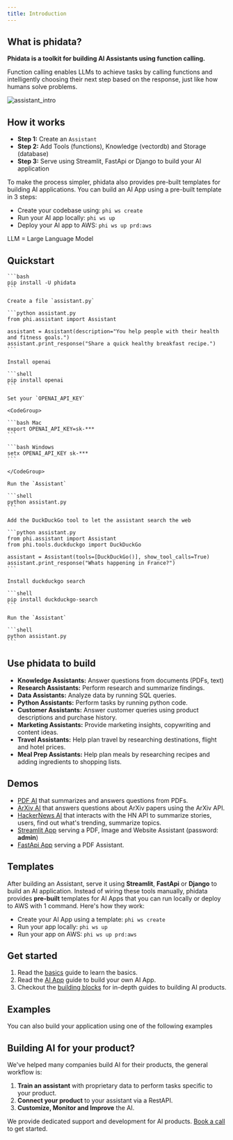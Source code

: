 ```yaml
---
title: Introduction
---
```


## What is phidata?

**Phidata is a toolkit for building AI Assistants using function calling.**

Function calling enables LLMs to achieve tasks by calling functions and intelligently choosing their next step based on the response, just like how humans solve problems.

![assistant_intro](/images/assistant_intro.png)

## How it works

- **Step 1:** Create an `Assistant`
- **Step 2:** Add Tools (functions), Knowledge (vectordb) and Storage (database)
- **Step 3:** Serve using Streamlit, FastApi or Django to build your AI application

<p className="hidden">

To make the process simpler, phidata also provides pre-built templates for building AI applications. You can build an AI App using a pre-built template in 3 steps:

- Create your codebase using: `phi ws create`
- Run your AI app locally: `phi ws up`
- Deploy your AI app to AWS: `phi ws up prd:aws`

LLM = Large Language Model

</p>

## Quickstart

<Steps>
  <Step title="Install phidata">

    ```bash
    pip install -U phidata
    ```

  </Step>
  <Step title="Create an Assistant">

    Create a file `assistant.py`

    ```python assistant.py
    from phi.assistant import Assistant

    assistant = Assistant(description="You help people with their health and fitness goals.")
    assistant.print_response("Share a quick healthy breakfast recipe.")
    ```

    Install openai

    ```shell
    pip install openai
    ```

    Set your `OPENAI_API_KEY`

    <CodeGroup>

    ```bash Mac
    export OPENAI_API_KEY=sk-***
    ```

    ```bash Windows
    setx OPENAI_API_KEY sk-***
    ```

    </CodeGroup>

    Run the `Assistant`

    ```shell
    python assistant.py
    ```

  </Step>
  <Step title="Add a tool">

    Add the DuckDuckGo tool to let the assistant search the web

    ```python assistant.py
    from phi.assistant import Assistant
    from phi.tools.duckduckgo import DuckDuckGo

    assistant = Assistant(tools=[DuckDuckGo()], show_tool_calls=True)
    assistant.print_response("Whats happening in France?")
    ```

    Install duckduckgo search

    ```shell
    pip install duckduckgo-search
    ```

    Run the `Assistant`

    ```shell
    python assistant.py
    ```

  </Step>
</Steps>

## Use phidata to build

- **Knowledge Assistants:** Answer questions from documents (PDFs, text)
- **Research Assistants:** Perform research and summarize findings.
- **Data Assistants:** Analyze data by running SQL queries.
- **Python Assistants:** Perform tasks by running python code.
- **Customer Assistants:** Answer customer queries using product descriptions and purchase history.
- **Marketing Assistants:** Provide marketing insights, copywriting and content ideas.
- **Travel Assistants:** Help plan travel by researching destinations, flight and hotel prices.
- **Meal Prep Assistants:** Help plan meals by researching recipes and adding ingredients to shopping lists.

## Demos

- [PDF AI](https://pdf.aidev.run/) that summarizes and answers questions from PDFs.
- [ArXiv AI](https://arxiv.aidev.run/) that answers questions about ArXiv papers using the ArXiv API.
- [HackerNews AI](https://hn.aidev.run/) that interacts with the HN API to summarize stories, users, find out what's trending, summarize topics.
- [Streamlit App](https://demo.aidev.run/) serving a PDF, Image and Website Assistant (password: **admin**)
- [FastApi App](https://api.aidev.run/docs) serving a PDF Assistant.

## Templates

After building an Assistant, serve it using **Streamlit**, **FastApi** or **Django** to build an AI application. Instead of wiring these tools manually, phidata provides **pre-built** templates for AI Apps that you can run locally or deploy to AWS with 1 command. Here's how they work:

- Create your AI App using a template: `phi ws create`
- Run your app locally: `phi ws up`
- Run your app on AWS: `phi ws up prd:aws`

## Get started

1. Read the [basics](/basics) guide to learn the basics.
2. Read the [AI App](/ai-app/run-local) guide to build your own AI App.
3. Checkout the [building blocks](/blocks/overview) for in-depth guides to building AI products.

## Examples

You can also build your application using one of the following examples

<Snippet file="examples.mdx" />

## Building AI for your product?

We've helped many companies build AI for their products, the general workflow is:

1. **Train an assistant** with proprietary data to perform tasks specific to your product.
2. **Connect your product** to your assistant via a RestAPI.
3. **Customize, Monitor and Improve** the AI.

We provide dedicated support and development for AI products. [Book a call](https://cal.com/phidata/intro) to get started.
